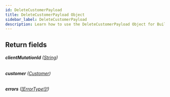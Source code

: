 ```yaml
---
id: DeleteCustomerPayload
title: DeleteCustomerPayload Object
sidebar_label: DeleteCustomerPayload
description: Learn how to use the DeleteCustomerPayload Object for Builder's API.
---
```


## Return fields

###### <b>clientMutationId</b> ([String](/docs/composer/builder/api/schema/scalar/String.mdx))

###### <b>customer</b> ([Customer](/docs/composer/builder/api/schema/object/Customer.mdx))

###### <b>errors</b> ([[ErrorType!]!](/docs/composer/builder/api/schema/object/ErrorType.mdx))

